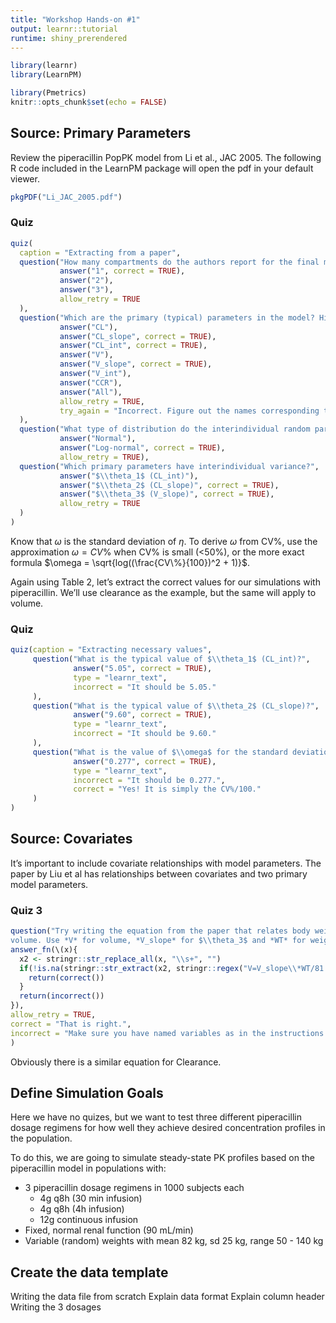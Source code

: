 ```yaml
---
title: "Workshop Hands-on #1"
output: learnr::tutorial
runtime: shiny_prerendered
---
```


```r
library(learnr)
library(LearnPM)

library(Pmetrics)
knitr::opts_chunk$set(echo = FALSE)
```

## Source: Primary Parameters

Review the piperacillin PopPK model from Li et al., JAC 2005. The following R code included in the LearnPM package will open the pdf in your default viewer.

``` r
pkgPDF("Li_JAC_2005.pdf")
```

### Quiz
``` r
quiz(
  caption = "Extracting from a paper",
  question("How many compartments do the authors report for the final model?",
           answer("1", correct = TRUE),
           answer("2"),
           answer("3"),
           allow_retry = TRUE
  ),
  question("Which are the primary (typical) parameters in the model? Hint: refer to Table 2.",
           answer("CL"),
           answer("CL_slope", correct = TRUE),
           answer("CL_int", correct = TRUE),
           answer("V"),
           answer("V_slope", correct = TRUE),
           answer("V_int"),
           answer("CCR"),
           answer("All"),
           allow_retry = TRUE,
           try_again = "Incorrect. Figure out the names corresponding to each of the $\\theta$ parameters."
  ),
  question("What type of distribution do the interindividual random parameter (eta, $\\eta$) values have?",
           answer("Normal"),
           answer("Log-normal", correct = TRUE),
           allow_retry = TRUE),
  question("Which primary parameters have interindividual variance?",
           answer("$\\theta_1$ (CL_int)"),
           answer("$\\theta_2$ (CL_slope)", correct = TRUE),
           answer("$\\theta_3$ (V_slope)", correct = TRUE),
           allow_retry = TRUE
  )
)
```

Know that $\omega$ is the standard deviation of $\eta$. To derive $\omega$ from CV%, use the approximation $\omega = CV\%$ when CV% is small (<50%), or the more exact formula  $\omega = \sqrt{log((\frac{CV\%}{100})^2 + 1)}$.

Again using Table 2, let's extract the correct values for our simulations with piperacillin. We'll use clearance as the example, but the same will apply to volume.

### Quiz

``` r
quiz(caption = "Extracting necessary values",
     question("What is the typical value of $\\theta_1$ (CL_int)?",
              answer("5.05", correct = TRUE),
              type = "learnr_text",
              incorrect = "It should be 5.05."
     ),
     question("What is the typical value of $\\theta_2$ (CL_slope)?",
              answer("9.60", correct = TRUE),
              type = "learnr_text",
              incorrect = "It should be 9.60."
     ),
     question("What is the value of $\\omega$ for the standard deviation of the $\\eta$-distribution around $\\theta_2$? Hint: use the approximation formula above and the reported CV%. Round to three decimal places.",
              answer("0.277", correct = TRUE),
              type = "learnr_text",
              incorrect = "It should be 0.277.",
              correct = "Yes! It is simply the CV%/100."
     )
)
```

## Source: Covariates

It's important to include covariate relationships with model parameters. The paper by Liu et al has relationships between covariates and two primary model parameters.

### Quiz 3
``` r
question("Try writing the equation from the paper that relates body weight to
volume. Use *V* for volume, *V_slope* for $\\theta_3$ and *WT* for weight. Spacing and case don't matter.", type = "learnr_text",
answer_fn(\(x){
  x2 <- stringr::str_replace_all(x, "\\s+", "") 
  if(!is.na(stringr::str_extract(x2, stringr::regex("V=V_slope\\*WT/81.8", ignore_case = TRUE)))){
    return(correct())
  }
  return(incorrect())
}),
allow_retry = TRUE,
correct = "That is right.",
incorrect = "Make sure you have named variables as in the instructions. Also ensure that you have normalized WT."
)
```

Obviously there is a similar equation for Clearance.

## Define Simulation Goals

Here we have no quizes, but we want to test three different piperacillin dosage regimens for how well they achieve desired concentration profiles in the population. 

To do this, we are going to simulate steady-state PK profiles based on the piperacillin model in populations with:

* 3 piperacillin dosage regimens in 1000 subjects each
  - 4g q8h (30 min infusion)
  - 4g q8h (4h infusion)
  - 12g continuous infusion
* Fixed, normal renal function (90 mL/min)
* Variable (random) weights with mean 82 kg, sd 25 kg, range 50 - 140 kg

## Create the data template

Writing the data file from scratch
Explain data format
Explain column header
Writing the 3 dosages

